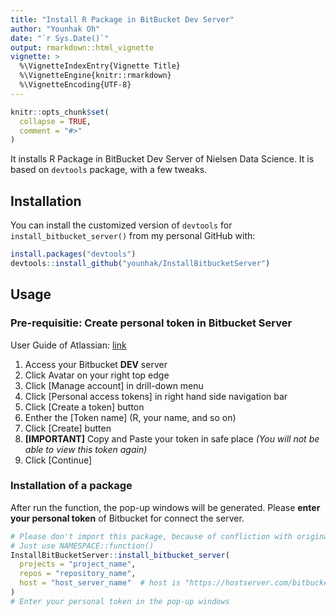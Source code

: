 ```yaml
---
title: "Install R Package in BitBucket Dev Server"
author: "Younhak Oh"
date: "`r Sys.Date()`"
output: rmarkdown::html_vignette
vignette: >
  %\VignetteIndexEntry{Vignette Title}
  %\VignetteEngine{knitr::rmarkdown}
  %\VignetteEncoding{UTF-8}
---
```


```r
knitr::opts_chunk$set(
  collapse = TRUE,
  comment = "#>"
)
```

It installs R Package in BitBucket Dev Server of Nielsen Data Science. It is based on `devtools` package, with a few tweaks.

## Installation

You can install the customized version of `devtools` for `install_bitbucket_server()` from my personal GitHub with:

``` r
install.packages("devtools")
devtools::install_github("younhak/InstallBitbucketServer")
```

## Usage

### Pre-requisitie: Create personal token in Bitbucket Server

User Guide of Atlassian: [link](https://confluence.atlassian.com/bitbucketserver057/personal-access-tokens-945543529.html?utm_campaign=in-app-help&utm_medium=in-app-help&utm_source=stash#Personalaccesstokens-usingpersonalaccesstokens)

1. Access your Bitbucket __DEV__ server
2. Click Avatar on your right top edge
3. Click [Manage account] in drill-down menu
4. Click [Personal access tokens] in right hand side navigation bar
5. Click [Create a token] button
6. Enther the [Token name] (R, your name, and so on)
7. Click [Create] butten
8. __[IMPORTANT]__ Copy and Paste your token in safe place _(You will not be able to view this token again)_
9. Click [Continue]

<!-- ![Figure 2. Token Creation](man/figures/token.png) -->

### Installation of a package
After run the function, the pop-up windows will be generated. Please __enter your personal token__ of Bitbucket for connect the server.

```r
# Please don't import this package, because of confliction with original devtools
# Just use NAMESPACE::function()
InstallBitBucketServer::install_bitbucket_server(
  projects = "project_name", 
  repos = "repository_name", 
  host = "host_server_name"  # host is "https://hostserver.com/bitbucket"
)
# Enter your personal token in the pop-up windows
```
